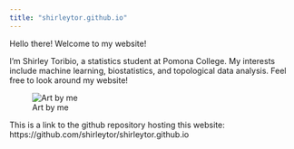 ```yaml
---
title: "shirleytor.github.io"
---
```


Hello there! Welcome to my website!


I'm Shirley Toribio, a statistics student at Pomona College. My interests include machine learning, biostatistics, and topological data analysis. Feel free to look around my website! 

![Art by me](art.png)



This is a link to the github repository hosting this website: https://github.com/shirleytor/shirleytor.github.io